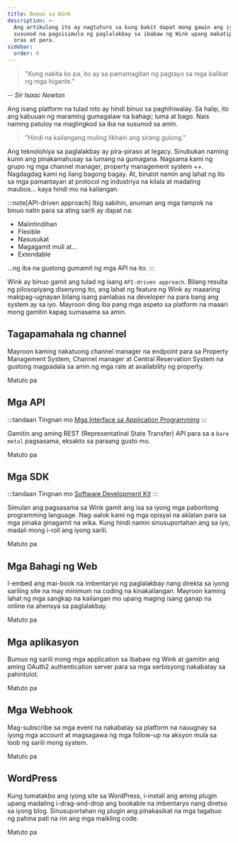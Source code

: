 ```yaml
---
title: Bumuo sa Wink
description: >-
  Ang artikulong ito ay nagtuturo sa kung bakit dapat mong gawin ang iyong
  susunod na pagsisimula ng paglalakbay sa ibabaw ng Wink upang makatipid ng
  oras at pera.
sidebar:
  order: 0
---
```


> "Kung nakita ko pa, ito ay sa pamamagitan ng pagtayo sa mga balikat ng mga higante."

\-- *Sir Isaac Newton*

Ang isang platform na tulad nito ay hindi binuo sa paghihiwalay. Sa halip, ito ang kabuuan ng maraming gumagalaw na bahagi; luma at bago. Nais naming patuloy na maglingkod sa iba na susunod sa amin.

> "Hindi na kailangang muling likhain ang sirang gulong."

Ang teknolohiya sa paglalakbay ay pira-piraso at legacy. Sinubukan naming kunin ang pinakamahusay sa lumang na gumagana. Nagsama kami ng grupo ng mga channel manager, property management system ++. Nagdagdag kami ng ilang bagong bagay. At, binalot namin ang lahat ng ito sa mga pamantayan at protocol ng industriya na kilala at madaling maubos... kaya hindi mo na kailangan.

:::note\[API-driven approach]
Ibig sabihin, anuman ang mga tampok na binuo natin para sa ating sarili ay dapat na:

* Maiintindihan
* Flexible
* Nasusukat
* Magagamit muli at...
* Extendable

...ng iba na gustong gumamit ng mga API na ito.
:::

Wink ay binuo gamit ang tulad ng isang `API-driven approach`. Bilang resulta ng pilosopiyang disenyong ito, ang lahat ng feature ng Wink ay maaaring makipag-ugnayan bilang isang panlabas na developer na para bang ang system ay sa iyo. Mayroon ding iba pang mga aspeto sa platform na maaari mong gamitin kapag sumasama sa amin.

## Tagapamahala ng channel

Mayroon kaming nakatuong channel manager na endpoint para sa Property Management System, Channel manager at Central Reservation System na gustong magpadala sa amin ng mga rate at availability ng property.

<LinkButton href="/developers/apis/#channel-manager-api">
  Matuto pa
</LinkButton>


## Mga API

:::tandaan
Tingnan mo [Mga Interface sa Application Programming](https://learning.postman.com/docs/getting-started/introduction/)
:::

Gamitin ang aming REST (Representatinal State Transfer) API para sa a `bare metal` pagsasama, eksakto sa paraang gusto mo.

<LinkButton href="/developers/apis">
  Matuto pa
</LinkButton>


## Mga SDK

:::tandaan
Tingnan mo [Software Development Kit](https://en.wikipedia.org/wiki/Software_development_kit)
:::

Simulan ang pagsasama sa Wink gamit ang isa sa iyong mga paboritong programming language. Nag-aalok kami ng mga opisyal na aklatan para sa mga pinaka ginagamit na wika. Kung hindi namin sinusuportahan ang sa iyo, madali mong i-roll ang iyong sarili.

<LinkButton href="/developers/sdks">
  Matuto pa
</LinkButton>


## Mga Bahagi ng Web

I-embed ang mai-book na imbentaryo ng paglalakbay nang direkta sa iyong sariling site na may minimum na coding na kinakailangan. Mayroon kaming lahat ng mga sangkap na kailangan mo upang maging isang ganap na online na ahensya sa paglalakbay.

<LinkButton href="/developers/web-components">
  Matuto pa
</LinkButton>


## Mga aplikasyon

Bumuo ng sarili mong mga application sa ibabaw ng Wink at gamitin ang aming OAuth2 authentication server para sa mga serbisyong nakabatay sa pahintulot.

<LinkButton href="/developers/applications">
  Matuto pa
</LinkButton>


## Mga Webhook

Mag-subscribe sa mga event na nakabatay sa platform na nauugnay sa iyong mga account at magsagawa ng mga follow-up na aksyon mula sa loob ng sarili mong system.

<LinkButton href="/developers/webhooks">
  Matuto pa
</LinkButton>


## WordPress

Kung tumatakbo ang iyong site sa WordPress, i-install ang aming plugin upang madaling i-drag-and-drop ang bookable na imbentaryo nang diretso sa iyong blog. Sinusuportahan ng plugin ang pinakasikat na mga tagabuo ng pahina pati na rin ang mga maikling code.

<LinkButton href="/developers/webhooks">
  Matuto pa
</LinkButton>

